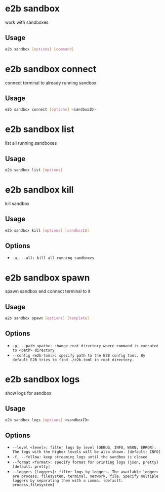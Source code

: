 # e2b sandbox


work with sandboxes

## Usage

```bash
e2b sandbox [options] [command]
```
# e2b sandbox connect


connect terminal to already running sandbox

## Usage

```bash
e2b sandbox connect [options] <sandboxID>
```


# e2b sandbox list


list all running sandboxes

## Usage

```bash
e2b sandbox list [options]
```


# e2b sandbox kill


kill sandbox

## Usage

```bash
e2b sandbox kill [options] [sandboxID]
```

## Options


 - `-a, --all: kill all running sandboxes `


# e2b sandbox spawn


spawn sandbox and connect terminal to it

## Usage

```bash
e2b sandbox spawn [options] [template]
```

## Options


 - `-p, --path <path>: change root directory where command is executed to <path> directory `
 - `--config <e2b-toml>: specify path to the E2B config toml. By default E2B tries to find ./e2b.toml in root directory. `


# e2b sandbox logs


show logs for sandbox

## Usage

```bash
e2b sandbox logs [options] <sandboxID>
```

## Options


 - `--level <level>: filter logs by level (DEBUG, INFO, WARN, ERROR). The logs with the higher levels will be also shown. [default: INFO]`
 - `-f, --follow: keep streaming logs until the sandbox is closed `
 - `--format <format>: specify format for printing logs (json, pretty) [default: pretty]`
 - `--loggers [loggers]: filter logs by loggers. The available loggers are process, filesystem, terminal, network, file. Specify multiple loggers by separating them with a comma. [default: process,filesystem]`


